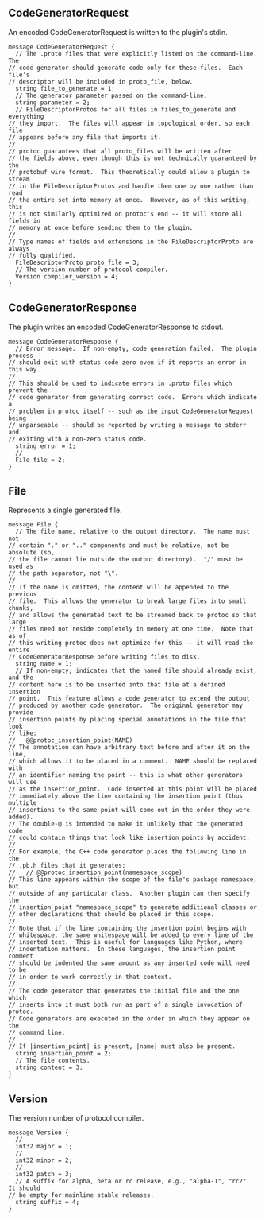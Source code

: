 ---
---


<Definition>

<DefinitionHeader name="message">

## CodeGeneratorRequest

</DefinitionHeader>

An encoded CodeGeneratorRequest is written to the plugin's stdin.

```protosaurus
message CodeGeneratorRequest {
  // The .proto files that were explicitly listed on the command-line.  The
// code generator should generate code only for these files.  Each file's
// descriptor will be included in proto_file, below.
  string file_to_generate = 1;
  // The generator parameter passed on the command-line.
  string parameter = 2;
  // FileDescriptorProtos for all files in files_to_generate and everything
// they import.  The files will appear in topological order, so each file
// appears before any file that imports it.
// 
// protoc guarantees that all proto_files will be written after
// the fields above, even though this is not technically guaranteed by the
// protobuf wire format.  This theoretically could allow a plugin to stream
// in the FileDescriptorProtos and handle them one by one rather than read
// the entire set into memory at once.  However, as of this writing, this
// is not similarly optimized on protoc's end -- it will store all fields in
// memory at once before sending them to the plugin.
// 
// Type names of fields and extensions in the FileDescriptorProto are always
// fully qualified.
  FileDescriptorProto proto_file = 3;
  // The version number of protocol compiler.
  Version compiler_version = 4;
}
```

</Definition>

<Definition>

<DefinitionHeader name="message">

## CodeGeneratorResponse

</DefinitionHeader>

The plugin writes an encoded CodeGeneratorResponse to stdout.

```protosaurus
message CodeGeneratorResponse {
  // Error message.  If non-empty, code generation failed.  The plugin process
// should exit with status code zero even if it reports an error in this way.
// 
// This should be used to indicate errors in .proto files which prevent the
// code generator from generating correct code.  Errors which indicate a
// problem in protoc itself -- such as the input CodeGeneratorRequest being
// unparseable -- should be reported by writing a message to stderr and
// exiting with a non-zero status code.
  string error = 1;
  // 
  File file = 2;
}
```

</Definition>

<Definition>

<DefinitionHeader name="message">

## File

</DefinitionHeader>

Represents a single generated file.

```protosaurus
message File {
  // The file name, relative to the output directory.  The name must not
// contain "." or ".." components and must be relative, not be absolute (so,
// the file cannot lie outside the output directory).  "/" must be used as
// the path separator, not "\".
// 
// If the name is omitted, the content will be appended to the previous
// file.  This allows the generator to break large files into small chunks,
// and allows the generated text to be streamed back to protoc so that large
// files need not reside completely in memory at one time.  Note that as of
// this writing protoc does not optimize for this -- it will read the entire
// CodeGeneratorResponse before writing files to disk.
  string name = 1;
  // If non-empty, indicates that the named file should already exist, and the
// content here is to be inserted into that file at a defined insertion
// point.  This feature allows a code generator to extend the output
// produced by another code generator.  The original generator may provide
// insertion points by placing special annotations in the file that look
// like:
//   @@protoc_insertion_point(NAME)
// The annotation can have arbitrary text before and after it on the line,
// which allows it to be placed in a comment.  NAME should be replaced with
// an identifier naming the point -- this is what other generators will use
// as the insertion_point.  Code inserted at this point will be placed
// immediately above the line containing the insertion point (thus multiple
// insertions to the same point will come out in the order they were added).
// The double-@ is intended to make it unlikely that the generated code
// could contain things that look like insertion points by accident.
// 
// For example, the C++ code generator places the following line in the
// .pb.h files that it generates:
//   // @@protoc_insertion_point(namespace_scope)
// This line appears within the scope of the file's package namespace, but
// outside of any particular class.  Another plugin can then specify the
// insertion_point "namespace_scope" to generate additional classes or
// other declarations that should be placed in this scope.
// 
// Note that if the line containing the insertion point begins with
// whitespace, the same whitespace will be added to every line of the
// inserted text.  This is useful for languages like Python, where
// indentation matters.  In these languages, the insertion point comment
// should be indented the same amount as any inserted code will need to be
// in order to work correctly in that context.
// 
// The code generator that generates the initial file and the one which
// inserts into it must both run as part of a single invocation of protoc.
// Code generators are executed in the order in which they appear on the
// command line.
// 
// If |insertion_point| is present, |name| must also be present.
  string insertion_point = 2;
  // The file contents.
  string content = 3;
}
```

</Definition>

<Definition>

<DefinitionHeader name="message">

## Version

</DefinitionHeader>

The version number of protocol compiler.

```protosaurus
message Version {
  // 
  int32 major = 1;
  // 
  int32 minor = 2;
  // 
  int32 patch = 3;
  // A suffix for alpha, beta or rc release, e.g., "alpha-1", "rc2". It should
// be empty for mainline stable releases.
  string suffix = 4;
}
```

</Definition>